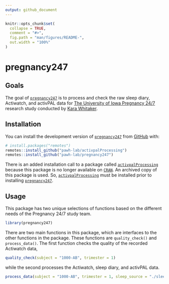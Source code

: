 ```yaml
---
output: github_document
---
```


<!-- README.md is generated from README.Rmd. Please edit that file -->

```r
knitr::opts_chunk$set(
  collapse = TRUE,
  comment = "#>",
  fig.path = "man/figures/README-",
  out.width = "100%"
)
```

# pregnancy247

## Goals
The goal of [`pregnancy247`](https://github.com/deboonstra/pregnancy247) is to process and check the raw sleep diary, Actiwatch, and activPAL data for [The University of Iowa Pregnancy 24/7](https://clinicaltrials.gov/study/NCT04749849) research study conducted by [Kara Whitaker](https://clas.uiowa.edu/hhp/people/kara-m-whitaker).

## Installation

You can install the development version of [`pregnancy247`](https://github.com/pawh-lab/pregnancy247) from [GitHub](https://github.com/) with:

``` r
# install.packages("remotes")
remotes::install_github("pawh-lab/activpalProcessing")
remotes::install_github("pawh-lab/pregnancy247")
```

There is an added installation call to a package called [`activpalProcessing`](https://github.com/deboonstra/activpalProcessing) because this package is no longer available on [`CRAN`](https://cran.r-project.org/web/packages/activpalProcessing/index.html). An archived copy of this package is used. So, [`activpalProcessing`](https://github.com/pawh-lab/activpalProcessing) must be installed prior to installing [`pregnancy247`](https://github.com/pawh-lab/pregnancy247).

## Usage

This package has two unique selections of functions based on the different needs of the Pregnancy 24/7 study team. 

```r
library(pregnancy247)
```

There are two main functions in this package, which are interfaces to the other functions in the package. These functions are `quality_check()` and `process_data()`. The first function checks the quality of the recorded Actiwatch data,

```r
quality_check(subject = "1000-AB", trimester = 1)
```

while the second processes the Actiwatch, sleep diary, and activPAL data.

```r
process_data(subject = "1000-AB", trimester = 1, sleep_source = "./sleep.csv")
```

